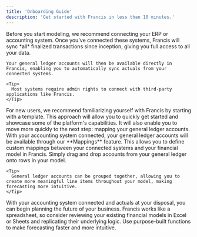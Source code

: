 ```yaml
---
title: 'Onboarding Guide'
description: 'Get started with Francis in less than 10 minutes.'
---
```


<Steps>
  <Step title="Connect your accounting system">
    Before you start modeling, we recommend connecting your ERP or accounting system. Once you've connected these systems, Francis will sync *all* finalized transactions since inception, giving you full access to all your data.



    Your general ledger accounts will then be available directly in Francis, enabling you to automatically sync actuals from your connected systems.

    <Tip>
      Most systems require admin rights to connect with third-party applications like Francis.
    </Tip>
  </Step>

  <Step title="Create your model">
    For new users, we recommend familiarizing yourself with Francis by starting with a template. This approach will allow you to quickly get started and showcase some of the platform's capabilities. It will also enable you to move more quickly to the next step: mapping your general ledger accounts.
  </Step>

  <Step title="Map your general ledger">
    With your accounting system connected, your general ledger accounts will be available through our **Mappings** feature. This allows you to define custom mappings between your connected systems and your financial model in Francis. Simply drag and drop accounts from your general ledger onto rows in your model.

    <Tip>
      General ledger accounts can be grouped together, allowing you to create more meaningful line items throughout your model, making forecasting more intuitive.
    </Tip>
  </Step>

  <Step title="Start planning">
    With your accounting system connected and actuals at your disposal, you can begin planning the future of your business. Francis works like a spreadsheet, so consider reviewing your existing financial models in Excel or Sheets and replicating their underlying logic. Use purpose-built functions to make forecasting faster and more intuitive.
  </Step>
</Steps>